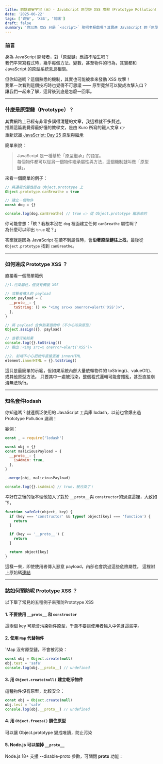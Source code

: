 ```yaml
---
title: 前端資安宇宙（三）- JavaScript 原型鏈 XSS 攻擊（Prototype Pollution）
date: '2025-06-22'
tags: ['資安', 'XSS', '前端']
draft: false
summary: '你以為 XSS 只是 `<script>` 那招老把戲嗎？其實連 JavaScript 的「原型」都可能被拿來搞破壞！'
---
```


### 前言

身為 JavaScript 開發者，對「原型鏈」應該不陌生吧？  
我們平常寫程式時，幾乎每個方法、變數，甚至物件的行為，其實都和 JavaScript 的原型系統息息相關。

但你知道嗎？這個熟悉的機制，其實也可能被拿來發動 XSS 攻擊！  
我第一次看到這個技巧時也覺得不可思議 —— 原型竟然可以變成攻擊入口？  
讓我們一起來了解，這背後到底是怎麼一回事。

---

### 什麼是原型鏈（Prototype）？

其實網路上已經有非常多講得清楚的文章，我這裡就不多贅述。  
推薦這篇我覺得最好懂的教學文，是由 Kuro 所寫的鐵人文章 👉  
[重新認識 JavaScript: Day 25 原型與繼承](https://ithelp.ithome.com.tw/m/articles/10194356)

簡單來說：

> JavaScript 是一種基於「原型繼承」的語言。  
> 每個物件都可以從另一個物件繼承屬性與方法，這個機制就叫做「原型鏈」。

來看一個簡單的例子：

```js
// 將通用的屬性掛在 Object.prototype 上
Object.prototype.canBreathe = true

// 建立一個物件
const dog = {}

console.log(dog.canBreathe) // true 👉 從 Object.prototype 繼承來的
```

你可能會想：「欸？我根本沒在 `dog` 裡面建立任何 `canBreathe` 屬性啊？  
為什麼可以印出 `true` 呢？」

答案就是因為 JavaScript 在讀不到屬性時，會**沿著原型鏈往上找**，最後從 `Object.prototype` 找到 `canBreathe`。

---

### 如何達成 Prototype XSS ？

直接看一個簡單範例

```js
//1.污染屬性，但沒有觸發 XSS

// 攻擊者傳入的 payload
const payload = {
  __proto__: {
    toString: () => "<img src=x onerror=alert('XSS')>",
  },
}

// 將 payload 合併到某個物件（不小心污染原型）
Object.assign({}, payload)

// 查看污染結果
console.log({}.toString())
// 輸出：<img src=x onerror=alert('XSS')>

//2. 前端不小心把物件直接丟進 innerHTML
element.innerHTML = {}.toString()
```

這只是最簡單的示範，但如果系統內部大量依賴物件的 toString()、valueOf()、或其他原型方法，
只要其中一處被污染，整個程式邏輯可能會錯亂，甚至直接崩潰無法執行。

---

### 知名套件lodash

你知道嗎？就連廣泛使用的 JavaScript 工具庫 lodash，以前也曾爆出過 Prototype Pollution 漏洞！

範例：

```js
const _ = require('lodash')

const obj = {}
const maliciousPayload = {
  __proto__: {
    isAdmin: true,
  },
}

_.merge(obj, maliciousPayload)

console.log({}.isAdmin) // true，被污染了！
```

幸好在之後的版本理他加入了對於 `__proto__`與 `constructor`的過濾這裡，大致如下，

```js
function safeGet(object, key) {
  if (key === 'constructor' && typeof object[key] === 'function') {
    return
  }

  if (key == '__proto__') {
    return
  }

  return object[key]
}
```

這樣一來，即使使用者傳入惡意 payload，內部也會跳過這些危險屬性。
這裡附上原始碼[連結]('https://github.com/lodash/lodash/blob/main/dist/lodash.js#L6666')

---

### 該如何預防呢 Prototype XSS ？

以下舉了常見的五種例子來預防Prototype XSS

#### 1. 不要使用 `__proto__` 和 `constructor`

這兩個 key 可能會污染物件原型，千萬不要讓使用者輸入中包含這些字。

#### 2. 使用 `Map` 代替物件

`Map 沒有原型鏈，不會被污染：

```js
const obj = Object.create(null)
obj.test = 'safe'
console.log(obj.__proto__) // undefined
```

#### 3. 用 `Object.create(null)` 建立乾淨物件

這種物件沒有原型，比較安全：

```js
const obj = Object.create(null)
obj.test = 'safe'
console.log(obj.__proto__) // undefined
```

#### 4. 用 `Object.freeze()` 鎖住原型

可以讓 Object.prototype 變成唯讀，防止污染

#### 5. Node.js 可以關掉 `__proto__`

Node.js 18+ 支援 --disable-proto 參數，可關閉 **proto** 功能：

